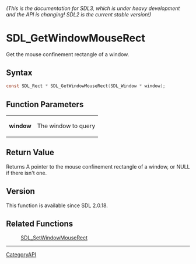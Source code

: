 ====== (This is the documentation for SDL3, which is under heavy development and the API is changing! SDL2 is the current stable version!) ======
= SDL_GetWindowMouseRect =

Get the mouse confinement rectangle of a window.

== Syntax ==

<syntaxhighlight lang='c'>
const SDL_Rect * SDL_GetWindowMouseRect(SDL_Window * window);
</syntaxhighlight>

== Function Parameters ==

{|
|'''window'''
|The window to query
|}

== Return Value ==

Returns A pointer to the mouse confinement rectangle of a window, or NULL
if there isn't one.

== Version ==

This function is available since SDL 2.0.18.

== Related Functions ==

:[[SDL_SetWindowMouseRect]]

----
[[CategoryAPI]]


